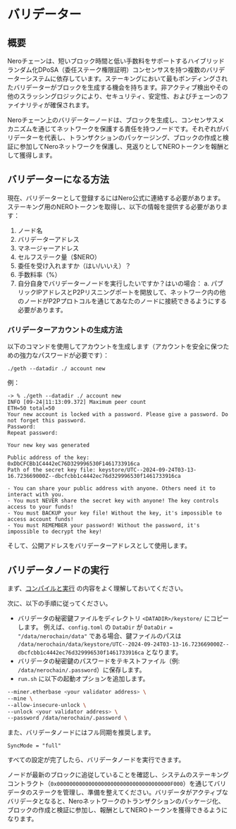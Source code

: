 
# バリデーター

## 概要

Neroチェーンは、短いブロック時間と低い手数料をサポートするハイブリッドランダム化DPoSA（委任ステーク権限証明）コンセンサスを持つ複数のバリデーターシステムに依存しています。ステーキングにおいて最もボンディングされたバリデーターがブロックを生成する機会を持ちます。非アクティブ検出やその他のスラッシングロジックにより、セキュリティ、安定性、およびチェーンのファイナリティが確保されます。

Neroチェーン上のバリデーターノードは、ブロックを生成し、コンセンサスメカニズムを通じてネットワークを保護する責任を持つノードです。それぞれがバリデーターを代表し、トランザクションのパッケージング、ブロックの作成と検証に参加してNeroネットワークを保護し、見返りとしてNEROトークンを報酬として獲得します。

## バリデーターになる方法

現在、バリデーターとして登録するにはNero公式に連絡する必要があります。ステーキング用のNEROトークンを取得し、以下の情報を提供する必要があります：

1. ノード名
2. バリデーターアドレス
3. マネージャーアドレス
4. セルフステーク量（$NERO）
5. 委任を受け入れますか（はい/いいえ）？
6. 手数料率（%）
7. 自分自身でバリデーターノードを実行したいですか？はいの場合：
  a. パブリックIPアドレスとP2Pリスニングポートを開放して、ネットワーク内の他のノードがP2Pプロトコルを通じてあなたのノードに接続できるようにする必要があります。

### バリデーターアカウントの生成方法

以下のコマンドを使用してアカウントを生成します（アカウントを安全に保つための強力なパスワードが必要です）：

```shell
./geth --datadir ./ account new
```

例：
```shell
-> % ./geth --datadir ./ account new
INFO [09-24|11:13:09.372] Maximum peer count                       ETH=50 total=50
Your new account is locked with a password. Please give a password. Do not forget this password.
Password: 
Repeat password: 

Your new key was generated

Public address of the key:   0xDbCFCBb1C4442eC76D329996530F1461733916ca
Path of the secret key file: keystore/UTC--2024-09-24T03-13-16.723669000Z--dbcfcbb1c4442ec76d329996530f1461733916ca

- You can share your public address with anyone. Others need it to interact with you.
- You must NEVER share the secret key with anyone! The key controls access to your funds!
- You must BACKUP your key file! Without the key, it's impossible to access account funds!
- You must REMEMBER your password! Without the password, it's impossible to decrypt the key!
```

そして、公開アドレスをバリデーターアドレスとして使用します。

## バリデータノードの実行

まず、[コンパイルと実行](./compileAndRun.mdx) の内容をよく理解しておいてください。

次に、以下の手順に従ってください。

- バリデータの秘密鍵ファイルをディレクトリ `<DATADIR>/keystore/` にコピーします。
  例えば、`config.toml` の `DataDir` が `DataDir = "/data/nerochain/data"` である場合、鍵ファイルのパスは `/data/nerochain/data/keystore/UTC--2024-09-24T03-13-16.723669000Z--dbcfcbb1c4442ec76d329996530f1461733916ca` となります。
- バリデータの秘密鍵のパスワードをテキストファイル（例: `/data/nerochain/.password`）に保存します。
- `run.sh` に以下の起動オプションを追加します。

```sh
--miner.etherbase <your validator address> \
--mine \
--allow-insecure-unlock \
--unlock <your validator address> \
--password /data/nerochain/.password \
```

また、バリデータノードにはフル同期を推奨します。

```
SyncMode = "full"
```

すべての設定が完了したら、バリデータノードを実行できます。

ノードが最新のブロックに追従していることを確認し、システムのステーキングコントラクト（`0x000000000000000000000000000000000000F000`）を通じてバリデータのステークを管理し、準備を整えてください。バリデータがアクティブなバリデータとなると、Neroネットワークのトランザクションのパッケージ化、ブロックの作成と検証に参加し、報酬としてNEROトークンを獲得できるようになります。

<PageFeedback path="/ja/node-validators/runningValidatorNode" />
